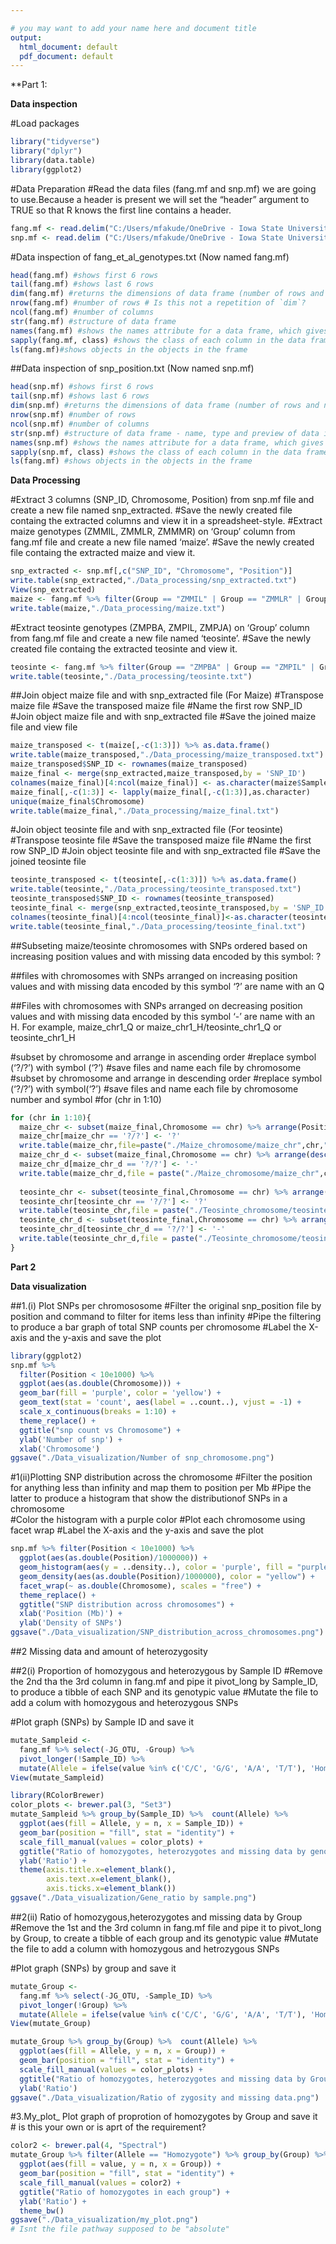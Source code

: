 ```yaml
---

# you may want to add your name here and document title
output:
  html_document: default
  pdf_document: default
---
```

**Part 1: 

**Data inspection**

#Load packages
```r
library("tidyverse")
library("dplyr")
library(data.table)
library(ggplot2)
```

#Data Preparation
#Read the data files (fang.mf and snp.mf) we are going to use.Because a header is present we will set the “header” argument to TRUE so that R knows the first line contains a header.

```r
fang.mf <- read.delim("C:/Users/mfakude/OneDrive - Iowa State University/Documents/EEOB546_R_lesson/fang_et_al_genotypes.txt", header = TRUE)
snp.mf <- read.delim ("C:/Users/mfakude/OneDrive - Iowa State University/Documents/EEOB546_R_lesson/snp_position.txt", header = TRUE)
```
#Data inspection of fang_et_al_genotypes.txt (Now named fang.mf)
```r
head(fang.mf) #shows first 6 rows
tail(fang.mf) #shows last 6 rows
dim(fang.mf) #returns the dimensions of data frame (number of rows and number of columns)
nrow(fang.mf) #number of rows # Is this not a repetition of `dim`? 
ncol(fang.mf) #number of columns
str(fang.mf) #structure of data frame 
names(fang.mf) #shows the names attribute for a data frame, which gives the column names
sapply(fang.mf, class) #shows the class of each column in the data frame
ls(fang.mf)#shows objects in the objects in the frame
```
##Data inspection of snp_position.txt (Now named snp.mf)
```r
head(snp.mf) #shows first 6 rows
tail(snp.mf) #shows last 6 rows
dim(snp.mf) #returns the dimensions of data frame (number of rows and number of columns)
nrow(snp.mf) #number of rows
ncol(snp.mf) #number of columns
str(snp.mf) #structure of data frame - name, type and preview of data in each column
names(snp.mf) #shows the names attribute for a data frame, which gives the column names
sapply(snp.mf, class) #shows the class of each column in the data frame
ls(fang.mf) #shows objects in the objects in the frame
```

**Data Processing** 

#Extract 3 columns (SNP_ID, Chromosome, Position) from snp.mf file and create a new file named snp_extracted.
#Save the newly created file containg the extracted columns and view it in a spreadsheet-style.
#Extract maize genotypes (ZMMIL, ZMMLR, ZMMMR) on 'Group' column from fang.mf file and create a new file named 'maize'.
#Save the newly created file containg the extracted maize and view it.
```r
snp_extracted <- snp.mf[,c("SNP_ID", "Chromosome", "Position")]
write.table(snp_extracted,"./Data_processing/snp_extracted.txt")
View(snp_extracted)
maize <- fang.mf %>% filter(Group == "ZMMIL" | Group == "ZMMLR" | Group == "ZMMMR")
write.table(maize,"./Data_processing/maize.txt")
```
#Extract teosinte genotypes (ZMPBA, ZMPIL, ZMPJA) on 'Group' column from fang.mf file and create a new file named 'teosinte'.
#Save the newly created file containg the extracted teosinte and view it.

```r
teosinte <- fang.mf %>% filter(Group == "ZMPBA" | Group == "ZMPIL" | Group == "ZMPJA")
write.table(teosinte,"./Data_processing/teosinte.txt")
```
##Join object maize file and with snp_extracted file (For Maize)
#Transpose maize file
#Save the transposed maize file
#Name the first row SNP_ID
#Join object maize file and with snp_extracted file
#Save the joined maize file and view file
```r
maize_transposed <- t(maize[,-c(1:3)]) %>% as.data.frame()
write.table(maize_transposed,"./Data_processing/maize_transposed.txt")
maize_transposed$SNP_ID <- rownames(maize_transposed)
maize_final <- merge(snp_extracted,maize_transposed,by = 'SNP_ID')
colnames(maize_final)[4:ncol(maize_final)] <- as.character(maize$Sample_ID)
maize_final[,-c(1:3)] <- lapply(maize_final[,-c(1:3)],as.character)
unique(maize_final$Chromosome)
write.table(maize_final,"./Data_processing/maize_final.txt")
```
#Join object teosinte file and with snp_extracted file (For teosinte)
#Transpose teosinte file
#Save the transposed maize file
#Name the first row SNP_ID
#Join object teosinte file and with snp_extracted file
#Save the joined teosinte file
```r
teosinte_transposed <- t(teosinte[,-c(1:3)]) %>% as.data.frame()
write.table(teosinte,"./Data_processing/teosinte_transposed.txt")
teosinte_transposed$SNP_ID <- rownames(teosinte_transposed)
teosinte_final <- merge(snp_extracted,teosinte_transposed,by = 'SNP_ID')
colnames(teosinte_final)[4:ncol(teosinte_final)]<-as.character(teosinte$Sample_I)
write.table(teosinte_final,"./Data_processing/teosinte_final.txt")
```

##Subseting maize/teosinte chromosomes with SNPs ordered based on increasing position values and with missing data encoded by this symbol: ?

##files with chromosomes with SNPs arranged on increasing position values and with missing data encoded by this symbol '?' are name with an Q

##Files with chromosomes with SNPs arranged on decreasing position values and with missing data encoded by this symbol '-' are name with an H. For example, maize_chr1_Q or maize_chr1_H/teosinte_chr1_Q or teosinte_chr1_H

#subset by chromosome and arrange in ascending order
#replace symbol ('?/?') with symbol ('?')
#save files and name each file by chromosome
#subset by chromosome and arrange in descending order
#replace symbol ('?/?') with symbol('?')
#save files and name each file by chromosome number and symbol
#for (chr in 1:10) 
```r

for (chr in 1:10){
  maize_chr <- subset(maize_final,Chromosome == chr) %>% arrange(Position) 
  maize_chr[maize_chr == '?/?'] <- '?' 
  write.table(maize_chr,file=paste("./Maize_chromosome/maize_chr",chr,"_Q.txt",sep = "")) 
  maize_chr_d <- subset(maize_final,Chromosome == chr) %>% arrange(desc(Position))
  maize_chr_d[maize_chr_d == '?/?'] <- '-' 
  write.table(maize_chr_d,file = paste("./Maize_chromosome/maize_chr",chr,"_H.txt",sep = ""))
  
  teosinte_chr <- subset(teosinte_final,Chromosome == chr) %>% arrange(Position)
  teosinte_chr[teosinte_chr == '?/?'] <- '?'
  write.table(teosinte_chr,file = paste("./Teosinte_chromosome/teosinte_chr",chr,"_Q.txt",sep = ""))
  teosinte_chr_d <- subset(teosinte_final,Chromosome == chr) %>% arrange(desc(Position))
  teosinte_chr_d[teosinte_chr_d == '?/?'] <- '-'
  write.table(teosinte_chr_d,file = paste("./Teosinte_chromosome/teosinte_chr",chr,"_H.txt",sep = ""))
}
```

**Part 2**
  
**Data visualization**
  

##1.(i) Plot SNPs per chromososome
#Filter the original snp_position file by position and command to filter for items less than infinity
#Pipe the filtering to produce a bar graph of total SNP counts per chromosome
#Label the X-axis and the y-axis and save the plot
  
```r
library(ggplot2)
snp.mf %>% 
  filter(Position < 10e1000) %>% 
  ggplot(aes(as.double(Chromosome))) +
  geom_bar(fill = 'purple', color = 'yellow') + 
  geom_text(stat = 'count', aes(label = ..count..), vjust = -1) +
  scale_x_continuous(breaks = 1:10) +
  theme_replace() +
  ggtitle("snp count vs Chromosome") +
  ylab('Number of snp') +
  xlab('Chromosome') 
ggsave("./Data_visualization/Number of snp_chromosome.png")
```
#1(ii)Plotting SNP distribution across the chromosome
#Filter the position for anything less than infinity and map them to position per Mb
#Pipe the latter to produce a histogram that show the distributionof SNPs in a chromosome  
#Color the histogram with a purple color
#Plot each chromosome using facet wrap
#Label the X-axis and the y-axis and save the plot
```r
snp.mf %>% filter(Position < 10e1000) %>% 
  ggplot(aes(as.double(Position)/1000000)) +
  geom_histogram(aes(y = ..density..), color = 'purple', fill = "purple", alpha = 0.4, bins = 20) + 
  geom_density(aes(as.double(Position)/1000000), color = "yellow") + 
  facet_wrap(~ as.double(Chromosome), scales = "free") +
  theme_replace() +
  ggtitle("SNP distribution across chromosomes") +
  xlab('Position (Mb)') +
  ylab('Density of SNPs')
ggsave("./Data_visualization/SNP_distribution_across_chromosomes.png")
```
##2 Missing data and amount of heterozygosity

##2(i) Proportion of homozygous and heterozygous by Sample ID 
#Remove the 2nd tha the 3rd column in fang.mf and pipe it pivot_long by Sample_ID, to produce a tibble of each SNP and its genotypic value 
#Mutate the file to add a colum with homozygous and heterozygous SNPs 

#Plot graph (SNPs) by Sample ID and save it
```r
mutate_Sampleid <- 
  fang.mf %>% select(-JG_OTU, -Group) %>%   
  pivot_longer(!Sample_ID) %>% 
  mutate(Allele = ifelse(value %in% c('C/C', 'G/G', 'A/A', 'T/T'), 'Homozygote', ifelse(value == '?/?', 'MD', 'Heterozygote')))
View(mutate_Sampleid)

library(RColorBrewer)
color_plots <- brewer.pal(3, "Set3")
mutate_Sampleid %>% group_by(Sample_ID) %>%  count(Allele) %>% 
  ggplot(aes(fill = Allele, y = n, x = Sample_ID)) +
  geom_bar(position = "fill", stat = "identity") +
  scale_fill_manual(values = color_plots) +
  ggtitle("Ratio of homozygotes, heterozygotes and missing data by genotype ") +
  ylab('Ratio') +
  theme(axis.title.x=element_blank(),
        axis.text.x=element_blank(),
        axis.ticks.x=element_blank())
ggsave("./Data_visualization/Gene_ratio by sample.png")
```

##2(ii) Ratio of homozygous,heterozygotes and missing data by Group
#Remove the 1st and the 3rd column in fang.mf file and pipe it to pivot_long by Group, to create a tibble of each group and its genotypic value 
#Mutate the file to add a column with homozygous and hetrozygous SNPs 

#Plot graph (SNPs) by group and save it 
```r
mutate_Group <- 
  fang.mf %>% select(-JG_OTU, -Sample_ID) %>%   
  pivot_longer(!Group) %>% 
  mutate(Allele = ifelse(value %in% c('C/C', 'G/G', 'A/A', 'T/T'), 'Homozygote', ifelse(value == '?/?', 'MD', 'Heterozygote')))  
View(mutate_Group)

mutate_Group %>% group_by(Group) %>%  count(Allele) %>% 
  ggplot(aes(fill = Allele, y = n, x = Group)) +
  geom_bar(position = "fill", stat = "identity") +
  scale_fill_manual(values = color_plots) +
  ggtitle("Ratio of homozygotes, heterozygotes and missing data by Group ") +
  ylab('Ratio') 
ggsave("./Data_visualization/Ratio of zygosity and missing data.png")
```
#3.My_plot_ Plot graph of proprotion of homozygotes by Group and save it
# is this your own or is aprt of the requirement?
```r
color2 <- brewer.pal(4, "Spectral")
mutate_Group %>% filter(Allele == "Homozygote") %>% group_by(Group) %>%  count(value) %>% 
  ggplot(aes(fill = value, y = n, x = Group)) +
  geom_bar(position = "fill", stat = "identity") +
  scale_fill_manual(values = color2) +
  ggtitle("Ratio of homozygotes in each group") +
  ylab('Ratio') +
  theme_bw()
ggsave("./Data_visualization/my_plot.png")
# Isnt the file pathway supposed to be "absolute" 
```
